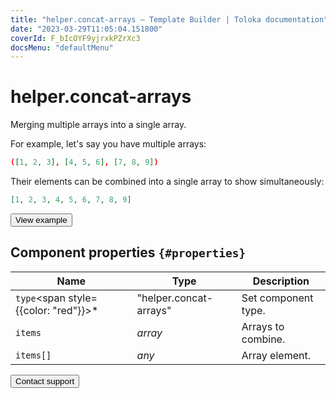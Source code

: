 ```yaml
---
title: "helper.concat-arrays — Template Builder | Toloka documentation"
date: "2023-03-29T11:05:04.151800"
coverId: F_bIcOYF9yjrxkPZrXc3
docsMenu: "defaultMenu"
---
```


# helper.concat-arrays

Merging multiple arrays into a single array.

For example, let's say you have multiple arrays:

```json
([1, 2, 3], [4, 5, 6], [7, 8, 9])
```

Their elements can be combined into a single array to show simultaneously:

```json
[1, 2, 3, 4, 5, 6, 7, 8, 9]
```

<Button view="defaultInverse" size="l" type="link" url="https://ya.cc/t/5gzayPK_3tz4vn">View example</Button>

## Component properties `{#properties}`

**Name** | **Type** | **Description**
----- | ----- | -----
`type`<span style={{color: "red"}}>\*</span> | "helper.concat-arrays" | Set component type.
`items` | _array_ | Arrays to combine.
`items[]` | _any_ | Array element.

<Button view="defaultInverse" size="l" type="link" url="/docs/guide/troubleshooting/support?form-source=template-builder-reference-helper-concat-arrays">Contact support</Button>